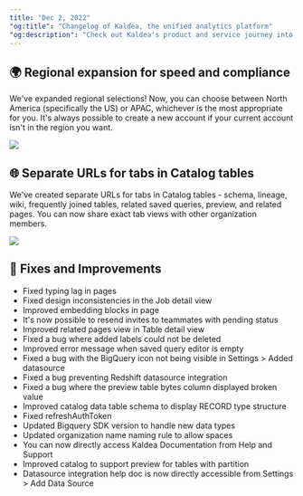 ```yaml
---
title: "Dec 2, 2022"
"og:title": "Changelog of Kaldea, the unified analytics platform"
"og:description": "Check out Kaldea's product and service journey into developing a seamless and fully connected analytics experience from creating jobs to data discovery to query, and reporting."
---
```


## 🌍 Regional expansion for speed and compliance

We've expanded regional selections!
Now, you can choose between North America (specifically the US) or APAC, whichever is the most appropriate for you. It's always possible to create a new account if your current account isn't in the region you want.

![](/changelog/images/12-02-2022/1.png)

## 🌐 Separate URLs for tabs in Catalog tables

We've created separate URLs for tabs in Catalog tables - schema, lineage, wiki, frequently joined tables, related saved queries, preview, and related pages. You can now share exact tab views with other organization members.

![](/changelog/images/12-02-2022/2.png)

## 🐞 Fixes and Improvements

- Fixed typing lag in pages
- Fixed design inconsistencies in the Job detail view
- Improved embedding blocks in page
- It's now possible to resend invites to teammates with pending status
- Improved related pages view in Table detail view
- Fixed a bug where added labels could not be deleted
- Improved error message when saved query editor is empty
- Fixed a bug with the BigQuery icon not being visible in Settings > Added datasource
- Fixed a bug preventing Redshift datasource integration
- Fixed a bug where the preview table bytes column displayed broken value
- Improved catalog data table schema to display RECORD type structure
- Fixed refreshAuthToken
- Updated Bigquery SDK version to handle new data types
- Updated organization name naming rule to allow spaces
- You can now directly access Kaldea Documentation from Help and Support
- Improved catalog to support preview for tables with partition
- Datasource integration help doc is now directly accessible from Settings > Add Data Source
